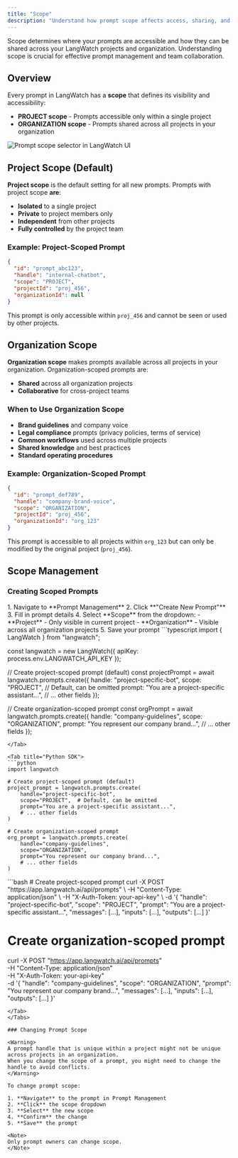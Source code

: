```yaml
---
title: "Scope"
description: "Understand how prompt scope affects access, sharing, and collaboration across projects and organizations"
---
```


Scope determines where your prompts are accessible and how they can be shared across your LangWatch projects and organization. Understanding scope is crucial for effective prompt management and team collaboration.

## Overview

Every prompt in LangWatch has a **scope** that defines its visibility and accessibility:

- **PROJECT scope** - Prompts accessible only within a single project
- **ORGANIZATION scope** - Prompts shared across all projects in your organization

<Frame>
  <img
    className="block"
    src="/images/prompts/view-set-prompt-scope.png"
    alt="Prompt scope selector in LangWatch UI"
  />
</Frame>

## Project Scope (Default)

**Project scope** is the default setting for all new prompts. Prompts with project scope **are**:

- **Isolated** to a single project
- **Private** to project members only
- **Independent** from other projects
- **Fully controlled** by the project team

### Example: Project-Scoped Prompt

```json
{
  "id": "prompt_abc123",
  "handle": "internal-chatbot",
  "scope": "PROJECT",
  "projectId": "proj_456",
  "organizationId": null
}
```

This prompt is only accessible within `proj_456` and cannot be seen or used by other projects.

## Organization Scope

**Organization scope** makes prompts available across all projects in your organization. Organization-scoped prompts are:

- **Shared** across all organization projects
- **Collaborative** for cross-project teams

### When to Use Organization Scope

- **Brand guidelines** and company voice
- **Legal compliance** prompts (privacy policies, terms of service)
- **Common workflows** used across multiple projects
- **Shared knowledge** and best practices
- **Standard operating procedures**

### Example: Organization-Scoped Prompt

```json
{
  "id": "prompt_def789",
  "handle": "company-brand-voice",
  "scope": "ORGANIZATION",
  "projectId": "proj_456",
  "organizationId": "org_123"
}
```

This prompt is accessible to all projects within `org_123` but can only be modified by the original project (`proj_456`).

## Scope Management

### Creating Scoped Prompts

<Tabs>
<Tab title="UI">
1. Navigate to **Prompt Management**
2. Click **"Create New Prompt"**
3. Fill in prompt details
4. Select **Scope** from the dropdown:
   - **Project** - Only visible in current project
   - **Organization** - Visible across all organization projects
5. Save your prompt
</Tab>

<Tab title="TypeScript SDK">
```typescript
import { LangWatch } from "langwatch";

const langwatch = new LangWatch({
apiKey: process.env.LANGWATCH_API_KEY
});

// Create project-scoped prompt (default)
const projectPrompt = await langwatch.prompts.create({
handle: "project-specific-bot",
scope: "PROJECT", // Default, can be omitted
prompt: "You are a project-specific assistant...",
// ... other fields
});

// Create organization-scoped prompt
const orgPrompt = await langwatch.prompts.create({
handle: "company-guidelines",
scope: "ORGANIZATION",
prompt: "You represent our company brand...",
// ... other fields
});

````
</Tab>

<Tab title="Python SDK">
```python
import langwatch

# Create project-scoped prompt (default)
project_prompt = langwatch.prompts.create(
    handle="project-specific-bot",
    scope="PROJECT",  # Default, can be omitted
    prompt="You are a project-specific assistant...",
    # ... other fields
)

# Create organization-scoped prompt
org_prompt = langwatch.prompts.create(
    handle="company-guidelines",
    scope="ORGANIZATION",
    prompt="You represent our company brand...",
    # ... other fields
)
````

</Tab>

<Tab title="REST API">
```bash
# Create project-scoped prompt
curl -X POST "https://app.langwatch.ai/api/prompts" \
  -H "Content-Type: application/json" \
  -H "X-Auth-Token: your-api-key" \
  -d '{
    "handle": "project-specific-bot",
    "scope": "PROJECT",
    "prompt": "You are a project-specific assistant...",
    "messages": [...],
    "inputs": [...],
    "outputs": [...]
  }'

# Create organization-scoped prompt

curl -X POST "https://app.langwatch.ai/api/prompts" \
 -H "Content-Type: application/json" \
 -H "X-Auth-Token: your-api-key" \
 -d '{
"handle": "company-guidelines",
"scope": "ORGANIZATION",
"prompt": "You represent our company brand...",
"messages": [...],
"inputs": [...],
"outputs": [...]
}'

```
</Tab>
</Tabs>

### Changing Prompt Scope

<Warning>
A prompt handle that is unique within a project might not be unique across projects in an organization.
When you change the scope of a prompt, you might need to change the handle to avoid conflicts.
</Warning>

To change prompt scope:

1. **Navigate** to the prompt in Prompt Management
2. **Click** the scope dropdown
3. **Select** the new scope
4. **Confirm** the change
5. **Save** the prompt

<Note>
Only prompt owners can change scope.
</Note>
```
